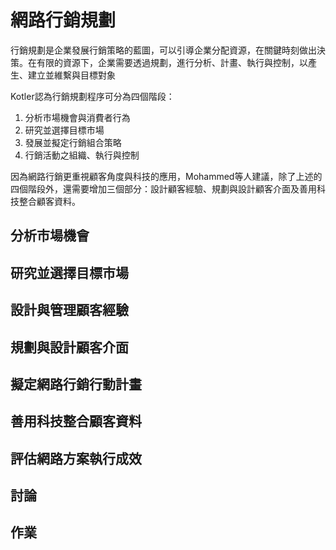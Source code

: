# 網路行銷規劃{#internet-marketing-planning}

行銷規劃是企業發展行銷策略的藍圖，可以引導企業分配資源，在關鍵時刻做出決策。在有限的資源下，企業需要透過規劃，進行分析、計畫、執行與控制，以產生、建立並維繫與目標對象

Kotler認為行銷規劃程序可分為四個階段：

1. 分析市場機會與消費者行為
2. 研究並選擇目標市場
3. 發展並擬定行銷組合策略
4. 行銷活動之組織、執行與控制

因為網路行銷更重視顧客角度與科技的應用，Mohammed等人建議，除了上述的四個階段外，還需要增加三個部分：設計顧客經驗、規劃與設計顧客介面及善用科技整合顧客資料。

## 分析市場機會

## 研究並選擇目標市場

## 設計與管理顧客經驗

## 規劃與設計顧客介面

## 擬定網路行銷行動計畫

## 善用科技整合顧客資料

## 評估網路方案執行成效
## 討論 {-}

## 作業 {-}
